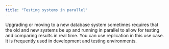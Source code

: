 ```yaml
---
title: "Testing systems in parallel"
---
```


<div id="testing_systems_in_parallel" class="registered_link"></div>

Upgrading or moving to a new database system sometimes requires that the old and new systems be up and running in parallel to allow for testing and comparing results in real time. You can use replication in this use case. It is frequently used in development and testing environments.
